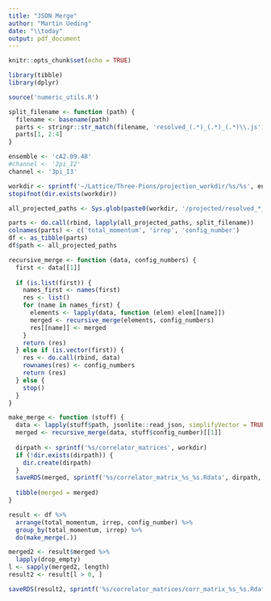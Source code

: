 ```yaml
---
title: "JSON Merge"
author: "Martin Ueding"
date: "\\today"
output: pdf_document
---
```


```r
knitr::opts_chunk$set(echo = TRUE)

library(tibble)
library(dplyr)

source('numeric_utils.R')
```

```r
split_filename <- function (path) {
  filename <- basename(path)
  parts <- stringr::str_match(filename, 'resolved_(.*)_(.*)_(.*)\\.js')
  parts[1, 2:4]
}
```


```r
ensemble <- 'cA2.09.48'
#channel <- '2pi_I2'
channel <- '3pi_I3'

workdir <- sprintf('~/Lattice/Three-Pions/projection_workdir/%s/%s', ensemble, channel)
stopifnot(dir.exists(workdir))
```

```r
all_projected_paths <- Sys.glob(paste0(workdir, '/projected/resolved_*_*_*.js'))
```

```r
parts <- do.call(rbind, lapply(all_projected_paths, split_filename))
colnames(parts) <- c('total_momentum', 'irrep', 'config_number')
df <- as_tibble(parts)
df$path <- all_projected_paths
```

```r
recursive_merge <- function (data, config_numbers) {
  first <- data[[1]]
  
  if (is.list(first)) {
    names_first <- names(first)
    res <- list()
    for (name in names_first) {
      elements <- lapply(data, function (elem) elem[[name]])
      merged <- recursive_merge(elements, config_numbers)
      res[[name]] <- merged
    }
    return (res)
  } else if (is.vector(first)) {
    res <- do.call(rbind, data)
    rownames(res) <- config_numbers
    return (res)
  } else {
    stop()
  }
}

make_merge <- function (stuff) {
  data <- lapply(stuff$path, jsonlite::read_json, simplifyVector = TRUE)
  merged <- recursive_merge(data, stuff$config_number)[[1]]
  
  dirpath <- sprintf('%s/correlator_matrices', workdir)
  if (!dir.exists(dirpath)) {
    dir.create(dirpath)
  }
  saveRDS(merged, sprintf('%s/correlator_matrix_%s_%s.Rdata', dirpath, stuff$total_momentum[1], stuff$irrep[1]))
                          
  tibble(merged = merged)
}

result <- df %>%
  arrange(total_momentum, irrep, config_number) %>%
  group_by(total_momentum, irrep) %>%
  do(make_merge(.))
```

```r
merged2 <- result$merged %>%
  lapply(drop_empty)
l <- sapply(merged2, length)
result2 <- result[l > 0, ]
```

```r
saveRDS(result2, sprintf('%s/correlator_matrices/corr_matrix_%s_%s.Rdata', workdir, ensemble, channel))
```


